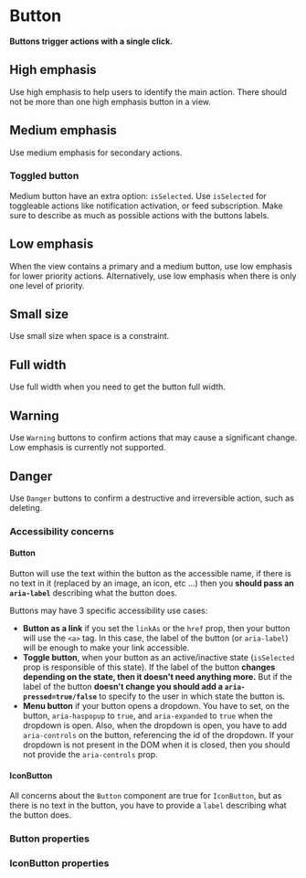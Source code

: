 # Button

**Buttons trigger actions with a single click.**

## High emphasis

Use high emphasis to help users to identify the main action.
There should not be more than one high emphasis button in a view.

<DemoBlock orientation="horizontal" demo="emphasis-high" withThemeSwitcher />

## Medium emphasis

Use medium emphasis for secondary actions.

<DemoBlock orientation="horizontal" demo="emphasis-medium" withThemeSwitcher />

### Toggled button

Medium button have an extra option: `isSelected`. Use `isSelected` for toggleable actions like notification activation, or feed subscription. Make sure to describe as much as possible actions with the buttons labels.

<DemoBlock orientation="horizontal" demo="toggle" withThemeSwitcher />

## Low emphasis

When the view contains a primary and a medium button, use low emphasis for lower priority actions.
Alternatively, use low emphasis when there is only one level of priority.

<DemoBlock orientation="horizontal" demo="emphasis-low" withThemeSwitcher />

## Small size

Use small size when space is a constraint.

<DemoBlock vAlign="center" demo="small" withThemeSwitcher />

## Full width

Use full width when you need to get the button full width.

<DemoBlock vAlign="center" demo="full-width" withThemeSwitcher />

## Warning

Use `Warning` buttons to confirm actions that may cause a significant change.
Low emphasis is currently not supported.

<DemoBlock vAlign="center" demo="warning" withThemeSwitcher />

## Danger

Use `Danger` buttons to confirm a destructive and irreversible action, such as deleting.

<DemoBlock vAlign="center" demo="danger" withThemeSwitcher />

### Accessibility concerns

#### Button

Button will use the text within the button as the accessible name, if there is no text in it (replaced by an image, an icon, etc ...) then you **should pass an `aria-label`** describing what the button does.

Buttons may have 3 specific accessibility use cases:

- **Button as a link** if you set the `linkAs` or the `href` prop, then your button will use the `<a>` tag.
In this case, the label of the button (or `aria-label`) will be enough to make your link accessible.
- **Toggle button**, when your button as an active/inactive state (`isSelected` prop is responsible of this state). 
If the label of the button **changes depending on the state, then it doesn't need anything more.**
But if the label of the button **doesn't change you should add a `aria-pressed=true/false`** to specify to the user in which state the button is.
 - **Menu button** if your button opens a dropdown. 
 You have to set, on the button, `aria-haspopup` to `true`, and `aria-expanded` to `true` when the dropdown is open.
 Also, when the dropdown is open, you have to add `aria-controls` on the button, referencing the id of the dropdown. If your dropdown is not present in the DOM when it is closed, then you should not provide the `aria-controls` prop.

#### IconButton

All concerns about the `Button` component are true for `IconButton`, but as there is no text in the button, you have to provide a `label` describing what the button does.

### Button properties

<PropTable component="Button" />

### IconButton properties

<PropTable component="IconButton" />
